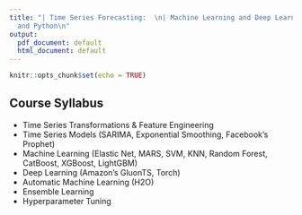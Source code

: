 ```yaml
---
title: "| Time Series Forecasting:  \n| Machine Learning and Deep Learning with R
  and Python\n"
output:
  pdf_document: default
  html_document: default
---
```


```r
knitr::opts_chunk$set(echo = TRUE)
```

## Course Syllabus

* Time Series Transformations & Feature Engineering
* Time Series Models (SARIMA, Exponential Smoothing, Facebook's Prophet)
* Machine Learning (Elastic Net, MARS, SVM, KNN, Random Forest, 
CatBoost, XGBoost, LightGBM)
* Deep Learning (Amazon's GluonTS, Torch)
* Automatic Machine Learning (H2O)
* Ensemble Learning
* Hyperparameter Tuning

